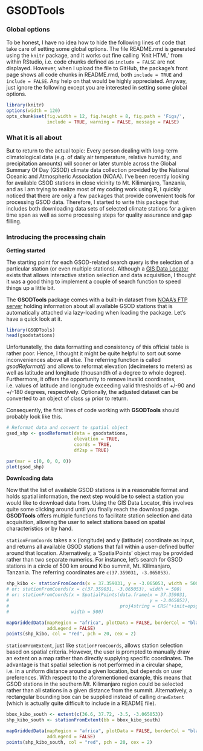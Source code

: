 GSODTools
=========

### Global options

To be honest, I have no idea how to hide the following lines of code that take 
care of setting some global options. The file README.rmd is generated using the
`knitr` package, and it works out fine calling 'Knit HTML' from within RStudio, 
i.e. code chunks defined as `include = FALSE` are not displayed. However, when I 
upload the file to GitHub, the package's front page shows all code chunks in 
README.rmd, both `include = TRUE` and `include = FALSE`. Any help on that would 
be highly appreciated. Anyway, just ignore the following except 
you are interested in setting some global options.

```r
library(knitr)
options(width = 120)
opts_chunk$set(fig.width = 12, fig.height = 8, fig.path = 'Figs/',
               include = TRUE, warning = FALSE, message = FALSE)
```

### What it is all about

But to return to the actual topic: Every person dealing with long-term 
climatological data (e.g. of daily air temperature, relative humidity, and precipitation amounts) will sooner or later stumble across the Global Summary Of Day (GSOD) climate data collection provided by the National Oceanic and Atmospheric Association (NOAA). I've been 
recently looking for available GSOD stations in close vicinity to Mt. Kilimanjaro, Tanzania, and as I am trying to realize most of my coding work using R, I quickly 
noticed that there are only a few packages that provide convenient tools for 
processing GSOD data. Therefore, I started to write this package that includes both downloading data sets of selected climate stations for a given time span as well as 
some processing steps for quality assurance and gap filling.


### Introducing the processing chain

**Getting started**

The starting point for each GSOD-related search query is the selection of a 
particular station (or even multiple stations). Although a [GIS Data Locator][1] exists that allows interactive 
station selection and data acquisition, I thought it was a good thing to 
implement a couple of search function to speed things up a little bit. 

The **GSODTools** package comes with a built-in dataset from [NOAA's FTP server][2]
holding information about all available GSOD stations that is automatically 
attached via lazy-loading when loading the package. Let's have a quick look at it. 

```r
library(GSODTools)
head(gsodstations)
```

Unfortunatelly, the data formatting and consistency of this official table is 
rather poor. Hence, I thought it might be quite helpful to sort out some 
inconveniences above all else. The referring function is called *gsodReformat()* 
and allows to reformat elevation (decimeters to meters) as well as latitude and longitude
(thousandth of a degree to whole degree). Furthermore, it offers the opportunity
to remove invalid coordinates, i.e. values of latitude and longitude exceeding 
valid thresholds of +/-90 and +/-180 degrees, respectively. Optionally, the 
adjusted dataset can be converted to an object of class `sp` prior to return.

Consequently, the first lines of code working with **GSODTools** should probably 
look like this.

```r
# Reformat data and convert to spatial object
gsod_shp <- gsodReformat(data = gsodstations,
                         elevation = TRUE, 
                         coords = TRUE,
                         df2sp = TRUE)

par(mar = c(0, 0, 0, 0))
plot(gsod_shp)
```

**Downloading data**

Now that the list of available GSOD stations is in a reasonable format and holds
spatial information, the next step would be to select a station you would like to
download data from. Using the GIS Data Locator, this involves quite some clicking 
around until you finally reach the download page. **GSODTools** offers multiple 
functions to facilitate station selection and data acquisition, allowing the user
to select stations based on spatial characteristics or by hand. 

`stationFromCoords` takes a x (longitude) and y (latitude) coordinate as input, 
and returns all available GSOD stations that fall within a user-defined buffer
around that location. Alternatively, a 'SpatialPoints' object may be provided 
rather than two separate numerics. For instance, let's search for GSOD stations
in a circle of 500 km around Kibo summit, Mt. Kilimanjaro, Tanzania. The referring
coordinates are `c(37.359031, -3.065053)`.

```r
shp_kibo <- stationFromCoords(x = 37.359031, y = -3.065053, width = 500)
# or: stationFromCoords(x = c(37.359031, -3.065053), width = 500)
# or: stationFromCoords(x = SpatialPoints(data.frame(x = 37.359031, 
#                                                    y = -3.065053), 
#                                         proj4string = CRS("+init=epsg:4326")), 
#                       width = 500)

mapGriddedData(mapRegion = "africa", plotData = FALSE, borderCol = "black",
               addLegend = FALSE)
points(shp_kibo, col = "red", pch = 20, cex = 2)
```

`stationFromExtent`, just like `stationFromCoords`, allows station selection 
based on spatial criteria. However, the user is prompted to manually draw an 
extent on a map rather than directly supplying specific coordinates. The advantage 
is that spatial selection is not performed in a circular shape, i.e. in a uniform
distance around a given location, but depends on user preferences. With respect
to the aforementioned example, this means that GSOD stations in the southern
Mt. Kilimanjaro region could be selected rather than all stations in a given 
distance from the summit. Alternatively, a rectangular bounding box can be 
supplied instead of calling `drawExtent` (which is actually quite difficult to
include in a README file). 

```r
bbox_kibo_south <- extent(c(36.6, 37.72, -3.5, -3.065053))
shp_kibo_south <- stationFromExtent(bb = bbox_kibo_south)

mapGriddedData(mapRegion = "africa", plotData = FALSE, borderCol = "black",
               addLegend = FALSE)
points(shp_kibo_south, col = "red", pch = 20, cex = 2)
```


[1]: http://www.climate.gov/daily-observational-data-global-summary-day-gsod-%E2%80%93-gis-data-locator
[2]: ftp://ftp.ncdc.noaa.gov/pub/data/gsod/ish-history.csv
